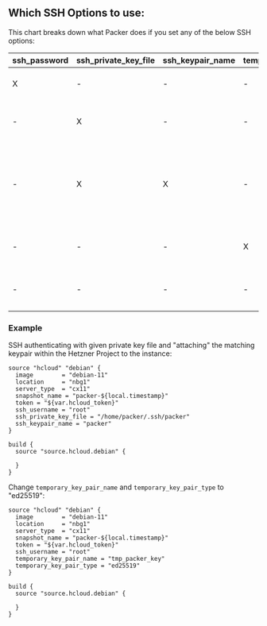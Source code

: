 ## Which SSH Options to use:

This chart breaks down what Packer does if you set any of the below SSH options:

| ssh_password | ssh_private_key_file | ssh_keypair_name | temporary_key_pair_name | Packer will...                                                                                                                 |
| ------------ | -------------------- | ---------------- | ----------------------- | ------------------------------------------------------------------------------------------------------------------------------ |
| X            | -                    | -                | -                       | ssh authenticating with username and given password                                                                            |
| -            | X                    | -                | -                       | ssh authenticating with private key file only valid with 'ssh_keypair_name`                                                    |
| -            | X                    | X                | -                       | SSH authenticating with given private key file and "attaching" the matching keypair within the Hetzner Project to the instance |
| -            | -                    | -                | X                       | Create a temporary ssh keypair with a particular name, clean it up                                                             |
| -            | -                    | -                | -                       | Create a temporary ssh keypair with a default name, clean it up                                                                |

### Example

SSH authenticating with given private key file and "attaching" the matching keypair within the Hetzner Project to the instance:

```hcl
source "hcloud" "debian" {
  image        = "debian-11"
  location     = "nbg1"
  server_type  = "cx11"
  snapshot_name = "packer-${local.timestamp}"
  token = "${var.hcloud_token}"
  ssh_username = "root"
  ssh_private_key_file = "/home/packer/.ssh/packer"
  ssh_keypair_name = "packer"
}

build {
  source "source.hcloud.debian" {

  }
}
```

Change `temporary_key_pair_name` and `temporary_key_pair_type` to "ed25519":
```hcl
source "hcloud" "debian" {
  image        = "debian-11"
  location     = "nbg1"
  server_type  = "cx11"
  snapshot_name = "packer-${local.timestamp}"
  token = "${var.hcloud_token}"
  ssh_username = "root"
  temporary_key_pair_name = "tmp_packer_key"
  temporary_key_pair_type = "ed25519"
}

build {
  source "source.hcloud.debian" {

  }
}
```